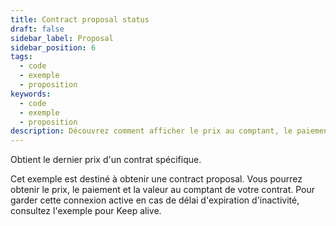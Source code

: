 ```yaml
---
title: Contract proposal status
draft: false
sidebar_label: Proposal
sidebar_position: 6
tags:
  - code
  - exemple
  - proposition
keywords:
  - code
  - exemple
  - proposition
description: Découvrez comment afficher le prix au comptant, le paiement et la valeur au comptant pour les contrats d'échange avec cet exemple d'API.
---
```



Obtient le dernier prix d'un contrat spécifique.

<SandboxIframe sandbox={sandboxes.proposal} />

Cet exemple est destiné à obtenir une contract proposal. Vous pourrez obtenir le prix, le paiement et la valeur au comptant de votre contrat. Pour garder cette connexion active en cas de délai d'expiration d'inactivité, consultez l'exemple pour Keep alive.
